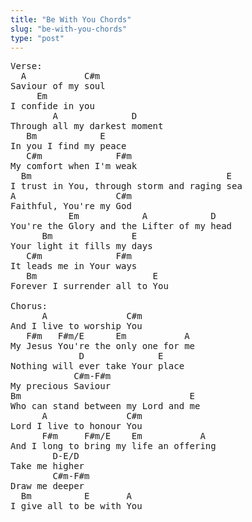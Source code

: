 ```yaml
---
title: "Be With You Chords"
slug: "be-with-you-chords"
type: "post"
---
```


<pre>
Verse:
  A           C#m
Saviour of my soul
     Em
I confide in you
        A              D
Through all my darkest moment
   Bm            E
In you I find my peace
   C#m              F#m
My comfort when I'm weak
  Bm                                     E
I trust in You, through storm and raging sea
A                   C#m
Faithful, You're my God
           Em            A            D
You're the Glory and the Lifter of my head
      Bm               E 
Your light it fills my days
   C#m              F#m
It leads me in Your ways
   Bm                      E
Forever I surrender all to You

Chorus:
      A               C#m
And I live to worship You
   F#m   F#m/E      Em           A
My Jesus You're the only one for me
             D              E
Nothing will ever take Your place
            C#m-F#m
My precious Saviour
Bm                                E
Who can stand between my Lord and me
      A               C#m
Lord I live to honour You
      F#m     F#m/E    Em           A
And I long to bring my life an offering
        D-E/D
Take me higher
        C#m-F#m
Draw me deeper
  Bm          E       A
I give all to be with You
</pre>